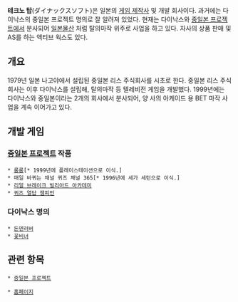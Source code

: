 '''테크노 탑'''(ダイナックスソフト)은 일본의 [[게임 제작사]] 및 개발 회사이다. 과거에는 다이낙스의 중일본 프로젝트 명의로 잘 알려져 있었다. 현재는 다이낙스와 [[중일본 프로젝트]]에서 분사되어 [[일본물산]] 처럼 탈의마작 위주로 사업을 하고 있다. 자사의 상품 판매 및 AS를 하는 액티브 웍스도 있다.

== 개요 ==

1979년 일본 나고야에서 설립된 중일본 리스 주식회사를 시초로 한다. 중일본 리스 주식회사는 이후 다이낙스를 설립해, 탈의마작 등 텔레비전 게임을 개발했다. 1999년에는 다이낙스와 중일본이라는 2개의 회사에서 분사되어, 양 사의 아케이드 용 BET 마작 사업을 계속 이어가고 있다.

== 개발 게임 ==

=== [[중일본 프로젝트]] 작품 ===

 * [[롱롱]][* 1999년에 플레이스테이션으로 이식.]
 * 매일 바뀌는 채널 퀴즈 채널 365[* 1996년에 세가 세턴으로 이식.]
 * [[리얼 브레이크 빌리아드 아카데미]]
 * [[퀴즈 열답 챔피언]]

=== 다이낙스 명의 ===

 * [[돈덴러버]]
 * [[꽃비녀]]

== 관련 항목 ==
 
 * [[중일본 프로젝트]]

 * [http://t-top.co.jp/ 홈페이지]
